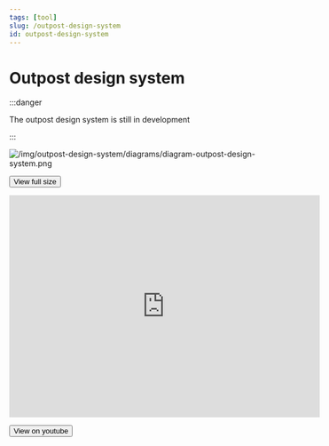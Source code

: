 ```yaml
---
tags: [tool]
slug: /outpost-design-system
id: outpost-design-system
---
```


# Outpost design system

:::danger

The outpost design system is still in development

:::


<ImageWindow size="auto" transparent={true}>

![/img/outpost-design-system/diagrams/diagram-outpost-design-system.png](/img/outpost-design-system/diagrams/diagram-outpost-design-system.png)

<Button
  href="/img/outpost-design-system/diagrams/diagram-outpost-design-system.png"
  size="sm">
  View full size
</Button>

</ImageWindow>

<ImageWindow size="auto">

<iframe
  width="560"
  height="400"
  src="https://www.youtube.com/embed/MK9Kfw2uQ9I"
  title="YouTube video player"
  frameborder="0"
  allow="accelerometer; autoplay; clipboard-write; encrypted-media; gyroscope; picture-in-picture; web-share"
  allowfullscreen></iframe>

<Button
  href="https://youtu.be/MK9Kfw2uQ9IE"
  size="sm">
  View on youtube
</Button>

</ImageWindow>
